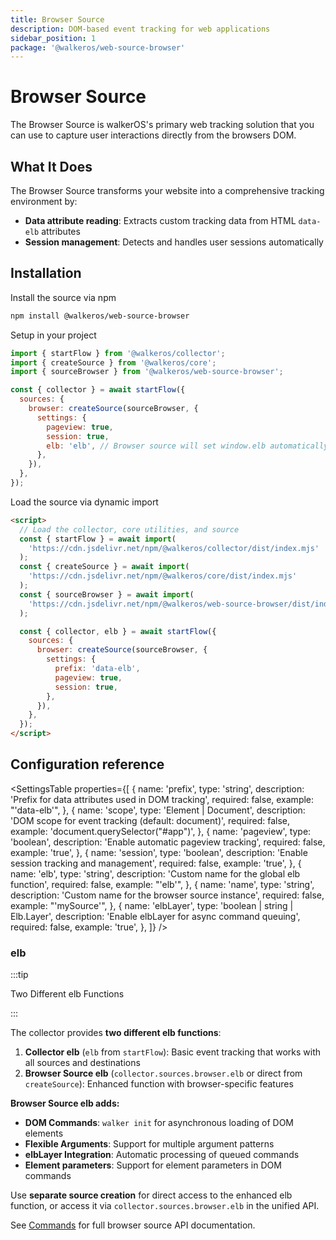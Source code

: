 ```yaml
---
title: Browser Source
description: DOM-based event tracking for web applications
sidebar_position: 1
package: '@walkeros/web-source-browser'
---
```



<PackageLink
  github="packages/web/sources/browser"
  npm="@walkeros/web-source-browser"
/>

# Browser Source

The Browser Source is walkerOS's primary web tracking solution that you can use
to capture user interactions directly from the browsers DOM.

## What It Does

The Browser Source transforms your website into a comprehensive tracking
environment by:

- **Data attribute reading**: Extracts custom tracking data from HTML `data-elb`
  attributes
- **Session management**: Detects and handles user sessions automatically

## Installation

<Tabs>
  <TabItem value="npm" label="npm" default>
Install the source via npm

```bash
npm install @walkeros/web-source-browser
```

Setup in your project

```js
import { startFlow } from '@walkeros/collector';
import { createSource } from '@walkeros/core';
import { sourceBrowser } from '@walkeros/web-source-browser';

const { collector } = await startFlow({
  sources: {
    browser: createSource(sourceBrowser, {
      settings: {
        pageview: true,
        session: true,
        elb: 'elb', // Browser source will set window.elb automatically
      },
    }),
  },
});
```

</TabItem>
<TabItem value="script" label="script">
Load the source via dynamic import

```html
<script>
  // Load the collector, core utilities, and source
  const { startFlow } = await import(
    'https://cdn.jsdelivr.net/npm/@walkeros/collector/dist/index.mjs'
  );
  const { createSource } = await import(
    'https://cdn.jsdelivr.net/npm/@walkeros/core/dist/index.mjs'
  );
  const { sourceBrowser } = await import(
    'https://cdn.jsdelivr.net/npm/@walkeros/web-source-browser/dist/index.mjs'
  );

  const { collector, elb } = await startFlow({
    sources: {
      browser: createSource(sourceBrowser, {
        settings: {
          prefix: 'data-elb',
          pageview: true,
          session: true,
        },
      }),
    },
  });
</script>
```

</TabItem>
</Tabs>

## Configuration reference

<SettingsTable
  properties={[
    {
      name: 'prefix',
      type: 'string',
      description: 'Prefix for data attributes used in DOM tracking',
      required: false,
      example: "'data-elb'",
    },
    {
      name: 'scope',
      type: 'Element | Document',
      description: 'DOM scope for event tracking (default: document)',
      required: false,
      example: 'document.querySelector("#app")',
    },
    {
      name: 'pageview',
      type: 'boolean',
      description: 'Enable automatic pageview tracking',
      required: false,
      example: 'true',
    },
    {
      name: 'session',
      type: 'boolean',
      description: 'Enable session tracking and management',
      required: false,
      example: 'true',
    },
    {
      name: 'elb',
      type: 'string',
      description: 'Custom name for the global elb function',
      required: false,
      example: "'elb'",
    },
    {
      name: 'name',
      type: 'string',
      description: 'Custom name for the browser source instance',
      required: false,
      example: "'mySource'",
    },
    {
      name: 'elbLayer',
      type: 'boolean | string | Elb.Layer',
      description: 'Enable elbLayer for async command queuing',
      required: false,
      example: 'true',
    },
  ]}
/>

### elb

:::tip

Two Different elb Functions

:::

The collector provides **two different elb functions**:

1. **Collector elb** (`elb` from `startFlow`): Basic event tracking that works
   with all sources and destinations
2. **Browser Source elb** (`collector.sources.browser.elb` or direct from
   `createSource`): Enhanced function with browser-specific features

**Browser Source elb adds:**

- **DOM Commands**: `walker init` for asynchronous loading of DOM elements
- **Flexible Arguments**: Support for multiple argument patterns
- **elbLayer Integration**: Automatic processing of queued commands
- **Element parameters**: Support for element parameters in DOM commands

Use **separate source creation** for direct access to the enhanced elb function,
or access it via `collector.sources.browser.elb` in the unified API.

See [Commands](/docs/sources/web/browser/commands) for full browser source API
documentation.
